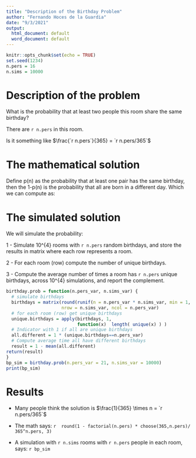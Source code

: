 ```yaml
---
title: "Description of the Birthday Problem"
author: "Fernando Hoces de la Guardia"
date: "9/3/2021"
output:
  html_document: default
  word_document: default
---
```


```r
knitr::opts_chunk$set(echo = TRUE)
set.seed(1234)
n.pers = 16
n.sims = 10000
```

# Description of the problem 

What is the probability that at least two people this room share the same birthday?

There are `r n.pers` in this room.

Is it something like  $\frac{`r n.pers`}{365} = `r n.pers/365`$ 

# The mathematical solution  

Define p(n) as the probability that at least one pair has the same birthday, then the 1-p(n) is the probability that all are born in a different day. Which we can compute as:


\begin{align} 
 1 -  p(n) &= 1 \times \left(1-\frac{1}{365}\right) \times
              \left(1-\frac{2}{365}\right) \times \cdots \times
              \left(1-\frac{n-1}{365}\right) \nonumber  \\
           &= \frac{365 \times 364 \times \cdots \times (365-n+1) }{365^n} \nonumber \\
           &= \frac{ 365! }{ 365^n (365-n)!} = \frac{n!\cdot\binom{365}{n}}{365^n}\\
p(n= `r n.pers`) &= `r  round(1 - factorial(n.pers) * 
                          choose(365,n.pers)/ 365^n.pers, 3)`  \nonumber
\end{align}


# The simulated solution 

We will simulate the probability:   

1 - Simulate 10^{4} rooms with `r n.pers` random birthdays, and store the results in matrix where each row represents a room.

2 - For each room (row) compute the number of unique birthdays.

3 - Compute the average number of times a room has `r n.pers` unique birthdays, across 10^{4} simulations, and report the complement.


```r
birthday.prob = function(n.pers_var, n.sims_var) {
  # simulate birthdays
  birthdays = matrix(round(runif(n = n.pers_var * n.sims_var, min = 1, max = 365) ),
                     nrow = n.sims_var, ncol = n.pers_var)
  # for each room (row) get unique birthdays
  unique.birthdays = apply(birthdays, 1,
                           function(x)  length( unique(x) ) )
  # Indicator with 1 if all are unique birthdays
  all.different = 1 * (unique.birthdays==n.pers_var)
  # Compute average time all have different birthdays 
  result = 1 - mean(all.different)
return(result)
}
bp_sim = birthday.prob(n.pers_var = 21, n.sims_var = 10000)
print(bp_sim)
```

# Results

- Many people think the solution is $\frac{1}{365} \times n = `r n.pers/365`$  

- The math says: `r  round(1 - factorial(n.pers) * choose(365,n.pers)/ 365^n.pers, 3)`  
- A simulation with `r n.sims` rooms with `r n.pers` people in each room, says: `r bp_sim`

